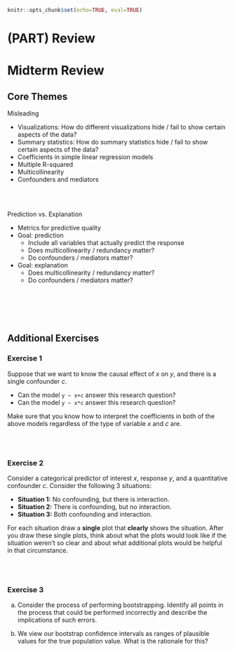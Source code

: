 ```r
knitr::opts_chunk$set(echo=TRUE, eval=TRUE)
```

# (PART) Review {-}

# Midterm Review

## Core Themes {-}

Misleading

- Visualizations: How do different visualizations hide / fail to show certain aspects of the data?
- Summary statistics: How do summary statistics hide / fail to show certain aspects of the data?
- Coefficients in simple linear regression models
- Multiple R-squared
- Multicollinearity
- Confounders and mediators

<br><br>

Prediction vs. Explanation

- Metrics for predictive quality
- Goal: prediction
    - Include all variables that actually predict the response
    - Does multicollinearity / redundancy matter?
    - Do confounders / mediators matter?
- Goal: explanation
    - Does multicollinearity / redundancy matter?
    - Do confounders / mediators matter?

<br><br><br><br>

## Additional Exercises {-}

### Exercise 1 {-}

Suppose that we want to know the causal effect of $x$ on $y$, and there is a single confounder $c$.

- Can the model `y ~ x+c` answer this research question?
- Can the model `y ~ x*c` answer this research question?

Make sure that you know how to interpret the coefficients in both of the above models regardless of the type of variable $x$ and $c$ are.

<br><br>

### Exercise 2 {-}

Consider a categorical predictor of interest $x$, response $y$, and a quantitative confounder $c$. Consider the following 3 situations:

- **Situation 1:** No confounding, but there is interaction.
- **Situation 2:** There is confounding, but no interaction.
- **Situation 3:** Both confounding and interaction.

For each situation draw a **single** plot that **clearly** shows the situation. After you draw these single plots, think about what the plots would look like if the situation weren't so clear and about what additional plots would be helpful in that circumstance.

<br><br>

### Exercise 3 {-}

a. Consider the process of performing bootstrapping. Identify all points in the process that could be performed incorrectly and describe the implications of such errors.

b. We view our bootstrap confidence intervals as ranges of plausible values for the true population value. What is the rationale for this?



